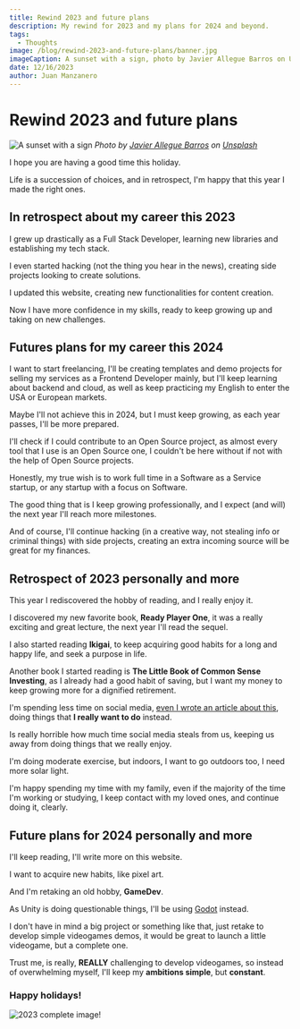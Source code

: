 ```yaml
---
title: Rewind 2023 and future plans
description: My rewind for 2023 and my plans for 2024 and beyond.
tags:
  - Thoughts
image: /blog/rewind-2023-and-future-plans/banner.jpg
imageCaption: A sunset with a sign, photo by Javier Allegue Barros on Unsplash
date: 12/16/2023
author: Juan Manzanero
---
```


# Rewind 2023 and future plans

![A sunset with a sign](/blog/rewind-2023-and-future-plans/banner.jpg)
_Photo by [Javier Allegue Barros](https://unsplash.com/@soymeraki?utm_content=creditCopyText&utm_medium=referral&utm_source=unsplash) on [Unsplash](https://unsplash.com/photos/silhouette-of-road-signage-during-golden-hour-C7B-ExXpOIE?utm_content=creditCopyText&utm_medium=referral&utm_source=unsplash)_

<PostData date='December 16, 2023' author='Juan Manzanero' />

I hope you are having a good time this holiday.

Life is a succession of choices, and in retrospect, I'm happy that this year I made the right ones.

## In retrospect about my career this 2023

I grew up drastically as a Full Stack Developer, learning new libraries and establishing my tech stack.

I even started hacking (not the thing you hear in the news), creating side projects looking to create solutions.

I updated this website, creating new functionalities for content creation.

Now I have more confidence in my skills, ready to keep growing up and taking on new challenges.

## Futures plans for my career this 2024

I want to start freelancing, I'll be creating templates and demo projects for selling my services as a Frontend Developer mainly, but I'll keep learning about backend and cloud, as well as keep practicing my English to enter the USA or European markets.

Maybe I'll not achieve this in 2024, but I must keep growing, as each year passes, I'll be more prepared.

I'll check if I could contribute to an Open Source project, as almost every tool that I use is an Open Source one, I couldn't be here without if not with the help of Open Source projects.

Honestly, my true wish is to work full time in a Software as a Service startup, or any startup with a focus on Software.

The good thing that is I keep growing professionally, and I expect (and will) the next year I'll reach more milestones.

And of course, I'll continue hacking (in a creative way, not stealing info or criminal things) with side projects, creating an extra incoming source will be great for my finances.

## Retrospect of 2023 personally and more

This year I rediscovered the hobby of reading, and I really enjoy it.

I discovered my new favorite book, **Ready Player One**, it was a really exciting and great lecture, the next year I'll read the sequel.

I also started reading **Ikigai**, to keep acquiring good habits for a long and happy life, and seek a purpose in life.

Another book I started reading is **The Little Book of Common Sense Investing**, as I already had a good habit of saving, but I want my money to keep growing more for a dignified retirement.

I'm spending less time on social media, [even I wrote an article about this](https://www.juancman.dev/en/blog/the-monotony-of-social-media), doing things that **I really want to do** instead.

Is really horrible how much time social media steals from us, keeping us away from doing things that we really enjoy.

I'm doing moderate exercise, but indoors, I want to go outdoors too, I need more solar light.

I'm happy spending my time with my family, even if the majority of the time I'm working or studying, I keep contact with my loved ones, and continue doing it, clearly.

## Future plans for 2024 personally and more

I'll keep reading, I'll write more on this website.

I want to acquire new habits, like pixel art.

And I'm retaking an old hobby, **GameDev**.

As Unity is doing questionable things, I'll be using [Godot](https://godotengine.org/) instead.

I don't have in mind a big project or something like that, just retake to develop simple videogames demos, it would be great to launch a little videogame, but a complete one.

Trust me, is really, **REALLY** challenging to develop videogames, so instead of overwhelming myself, I'll keep my **ambitions simple**, but **constant**.

### Happy holidays!

![2023 complete image!](/blog/rewind-2023-and-future-plans/2023-complete!.png)
